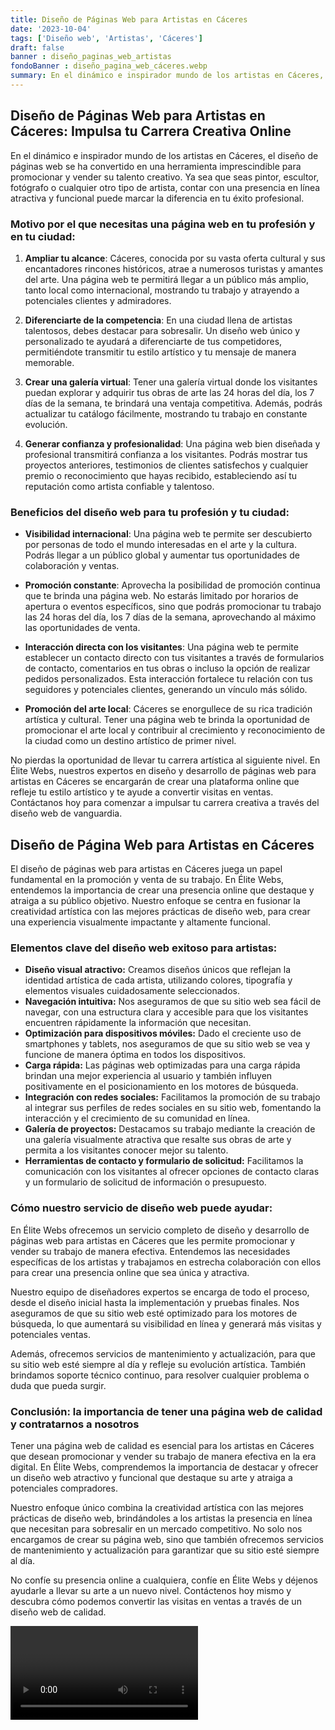 ```yaml
---
title: Diseño de Páginas Web para Artistas en Cáceres
date: '2023-10-04'
tags: ['Diseño web', 'Artistas', 'Cáceres']
draft: false
banner : diseño_paginas_web_artistas
fondoBanner : diseño_pagina_web_cáceres.webp
summary: En el dinámico e inspirador mundo de los artistas en Cáceres, el diseño de páginas web se ha convertido en una herramienta imprescindible para promocionar y vender su talento creativo. Ya sea que seas pintor, escultor, fotógrafo o cualquier otro tipo de artista, contar con una presencia en línea atractiva y funcional puede marcar la diferencia en tu éxito profesional.
---
```


## Diseño de Páginas Web para Artistas en Cáceres: Impulsa tu Carrera Creativa Online

En el dinámico e inspirador mundo de los artistas en Cáceres, el diseño de páginas web se ha convertido en una herramienta imprescindible para promocionar y vender su talento creativo. Ya sea que seas pintor, escultor, fotógrafo o cualquier otro tipo de artista, contar con una presencia en línea atractiva y funcional puede marcar la diferencia en tu éxito profesional.

### Motivo por el que necesitas una página web en tu profesión y en tu ciudad:

1. **Ampliar tu alcance**: Cáceres, conocida por su vasta oferta cultural y sus encantadores rincones históricos, atrae a numerosos turistas y amantes del arte. Una página web te permitirá llegar a un público más amplio, tanto local como internacional, mostrando tu trabajo y atrayendo a potenciales clientes y admiradores.

2. **Diferenciarte de la competencia**: En una ciudad llena de artistas talentosos, debes destacar para sobresalir. Un diseño web único y personalizado te ayudará a diferenciarte de tus competidores, permitiéndote transmitir tu estilo artístico y tu mensaje de manera memorable.

3. **Crear una galería virtual**: Tener una galería virtual donde los visitantes puedan explorar y adquirir tus obras de arte las 24 horas del día, los 7 días de la semana, te brindará una ventaja competitiva. Además, podrás actualizar tu catálogo fácilmente, mostrando tu trabajo en constante evolución.

4. **Generar confianza y profesionalidad**: Una página web bien diseñada y profesional transmitirá confianza a los visitantes. Podrás mostrar tus proyectos anteriores, testimonios de clientes satisfechos y cualquier premio o reconocimiento que hayas recibido, estableciendo así tu reputación como artista confiable y talentoso.

### Beneficios del diseño web para tu profesión y tu ciudad:

- **Visibilidad internacional**: Una página web te permite ser descubierto por personas de todo el mundo interesadas en el arte y la cultura. Podrás llegar a un público global y aumentar tus oportunidades de colaboración y ventas.

- **Promoción constante**: Aprovecha la posibilidad de promoción continua que te brinda una página web. No estarás limitado por horarios de apertura o eventos específicos, sino que podrás promocionar tu trabajo las 24 horas del día, los 7 días de la semana, aprovechando al máximo las oportunidades de venta.

- **Interacción directa con los visitantes**: Una página web te permite establecer un contacto directo con tus visitantes a través de formularios de contacto, comentarios en tus obras o incluso la opción de realizar pedidos personalizados. Esta interacción fortalece tu relación con tus seguidores y potenciales clientes, generando un vínculo más sólido.

- **Promoción del arte local**: Cáceres se enorgullece de su rica tradición artística y cultural. Tener una página web te brinda la oportunidad de promocionar el arte local y contribuir al crecimiento y reconocimiento de la ciudad como un destino artístico de primer nivel.

No pierdas la oportunidad de llevar tu carrera artística al siguiente nivel. En Élite Webs, nuestros expertos en diseño y desarrollo de páginas web para artistas en Cáceres se encargarán de crear una plataforma online que refleje tu estilo artístico y te ayude a convertir visitas en ventas. Contáctanos hoy para comenzar a impulsar tu carrera creativa a través del diseño web de vanguardia.

<GifSeo />

<Cta />

## Diseño de Página Web para Artistas en Cáceres

El diseño de páginas web para artistas en Cáceres juega un papel fundamental en la promoción y venta de su trabajo. En Élite Webs, entendemos la importancia de crear una presencia online que destaque y atraiga a su público objetivo. Nuestro enfoque se centra en fusionar la creatividad artística con las mejores prácticas de diseño web, para crear una experiencia visualmente impactante y altamente funcional.

### Elementos clave del diseño web exitoso para artistas:

- **Diseño visual atractivo:** Creamos diseños únicos que reflejan la identidad artística de cada artista, utilizando colores, tipografía y elementos visuales cuidadosamente seleccionados.
- **Navegación intuitiva:** Nos aseguramos de que su sitio web sea fácil de navegar, con una estructura clara y accesible para que los visitantes encuentren rápidamente la información que necesitan.
- **Optimización para dispositivos móviles:** Dado el creciente uso de smartphones y tablets, nos aseguramos de que su sitio web se vea y funcione de manera óptima en todos los dispositivos.
- **Carga rápida:** Las páginas web optimizadas para una carga rápida brindan una mejor experiencia al usuario y también influyen positivamente en el posicionamiento en los motores de búsqueda.
- **Integración con redes sociales:** Facilitamos la promoción de su trabajo al integrar sus perfiles de redes sociales en su sitio web, fomentando la interacción y el crecimiento de su comunidad en línea.
- **Galería de proyectos:** Destacamos su trabajo mediante la creación de una galería visualmente atractiva que resalte sus obras de arte y permita a los visitantes conocer mejor su talento.
- **Herramientas de contacto y formulario de solicitud:** Facilitamos la comunicación con los visitantes al ofrecer opciones de contacto claras y un formulario de solicitud de información o presupuesto.

### Cómo nuestro servicio de diseño web puede ayudar:

En Élite Webs ofrecemos un servicio completo de diseño y desarrollo de páginas web para artistas en Cáceres que les permite promocionar y vender su trabajo de manera efectiva. Entendemos las necesidades específicas de los artistas y trabajamos en estrecha colaboración con ellos para crear una presencia online que sea única y atractiva.

Nuestro equipo de diseñadores expertos se encarga de todo el proceso, desde el diseño inicial hasta la implementación y pruebas finales. Nos aseguramos de que su sitio web esté optimizado para los motores de búsqueda, lo que aumentará su visibilidad en línea y generará más visitas y potenciales ventas.

Además, ofrecemos servicios de mantenimiento y actualización, para que su sitio web esté siempre al día y refleje su evolución artística. También brindamos soporte técnico continuo, para resolver cualquier problema o duda que pueda surgir.

### Conclusión: la importancia de tener una página web de calidad y contratarnos a nosotros

Tener una página web de calidad es esencial para los artistas en Cáceres que desean promocionar y vender su trabajo de manera efectiva en la era digital. En Élite Webs, comprendemos la importancia de destacar y ofrecer un diseño web atractivo y funcional que destaque su arte y atraiga a potenciales compradores.

Nuestro enfoque único combina la creatividad artística con las mejores prácticas de diseño web, brindándoles a los artistas la presencia en línea que necesitan para sobresalir en un mercado competitivo. No solo nos encargamos de crear su página web, sino que también ofrecemos servicios de mantenimiento y actualización para garantizar que su sitio esté siempre al día.

No confíe su presencia online a cualquiera, confíe en Élite Webs y déjenos ayudarle a llevar su arte a un nuevo nivel. Contáctenos hoy mismo y descubra cómo podemos convertir las visitas en ventas a través de un diseño web de calidad.

<Video />

<CtaBot job='Artistas' city='Cáceres'/>

<Gmaps query='Cáceres+españa+maps' />